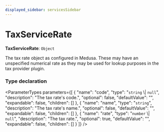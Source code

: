 ```yaml
---
displayed_sidebar: servicesSidebar
---
```



# TaxServiceRate

 **TaxServiceRate**: `Object`

The tax rate object as configured in Medusa. These may have an unspecified
numerical rate as they may be used for lookup purposes in the tax provider
plugin.

### Type declaration

<ParameterTypes parameters={[
  {
    "name": "code",
    "type": "`string` \\| ``null``",
    "description": "The tax rate's code.",
    "optional": false,
    "defaultValue": "",
    "expandable": false,
    "children": []
  },
  {
    "name": "name",
    "type": "`string`",
    "description": "The tax rate's name.",
    "optional": false,
    "defaultValue": "",
    "expandable": false,
    "children": []
  },
  {
    "name": "rate",
    "type": "`number` \\| ``null``",
    "description": "The tax rate.",
    "optional": true,
    "defaultValue": "",
    "expandable": false,
    "children": []
  }
]} />
